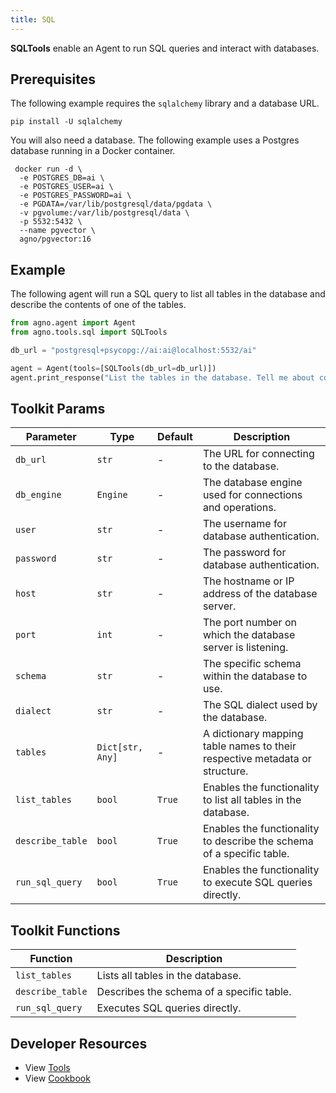 ```yaml
---
title: SQL
---
```


**SQLTools** enable an Agent to run SQL queries and interact with databases.

## Prerequisites

The following example requires the `sqlalchemy` library and a database URL.

```shell
pip install -U sqlalchemy
```

You will also need a database. The following example uses a Postgres database running in a Docker container.

```shell
 docker run -d \
  -e POSTGRES_DB=ai \
  -e POSTGRES_USER=ai \
  -e POSTGRES_PASSWORD=ai \
  -e PGDATA=/var/lib/postgresql/data/pgdata \
  -v pgvolume:/var/lib/postgresql/data \
  -p 5532:5432 \
  --name pgvector \
  agno/pgvector:16
```

## Example

The following agent will run a SQL query to list all tables in the database and describe the contents of one of the tables.

```python cookbook/tools/sql_tools.py
from agno.agent import Agent
from agno.tools.sql import SQLTools

db_url = "postgresql+psycopg://ai:ai@localhost:5532/ai"

agent = Agent(tools=[SQLTools(db_url=db_url)])
agent.print_response("List the tables in the database. Tell me about contents of one of the tables", markdown=True)
```

## Toolkit Params

| Parameter        | Type             | Default | Description                                                                 |
| ---------------- | ---------------- | ------- | --------------------------------------------------------------------------- |
| `db_url`         | `str`            | -       | The URL for connecting to the database.                                     |
| `db_engine`      | `Engine`         | -       | The database engine used for connections and operations.                    |
| `user`           | `str`            | -       | The username for database authentication.                                   |
| `password`       | `str`            | -       | The password for database authentication.                                   |
| `host`           | `str`            | -       | The hostname or IP address of the database server.                          |
| `port`           | `int`            | -       | The port number on which the database server is listening.                  |
| `schema`         | `str`            | -       | The specific schema within the database to use.                             |
| `dialect`        | `str`            | -       | The SQL dialect used by the database.                                       |
| `tables`         | `Dict[str, Any]` | -       | A dictionary mapping table names to their respective metadata or structure. |
| `list_tables`    | `bool`           | `True`  | Enables the functionality to list all tables in the database.               |
| `describe_table` | `bool`           | `True`  | Enables the functionality to describe the schema of a specific table.       |
| `run_sql_query`  | `bool`           | `True`  | Enables the functionality to execute SQL queries directly.                  |

## Toolkit Functions

| Function         | Description                               |
| ---------------- | ----------------------------------------- |
| `list_tables`    | Lists all tables in the database.         |
| `describe_table` | Describes the schema of a specific table. |
| `run_sql_query`  | Executes SQL queries directly.            |

## Developer Resources

- View [Tools](https://github.com/phidatahq/agno/blob/main/libs/agno/agno/tools/sql_tools.py)
- View [Cookbook](https://github.com/phidatahq/agno/blob/main/cookbook/tools/sql_tools.py)
